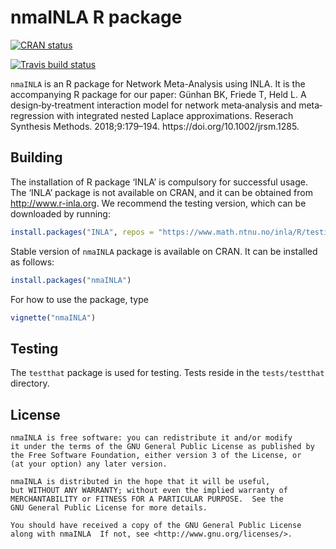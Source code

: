 nmaINLA R package
===============
[![CRAN status](http://www.r-pkg.org/badges/version/nmaINLA)](https://cran.r-project.org/package=nmaINLA)

[![Travis build status](https://travis-ci.org/gunhanb/nmainla.svg?branch=master)](https://travis-ci.org/gunhanb/nmainla)


`nmaINLA` is an R package for Network Meta-Analysis using INLA. It is the accompanying R package for our paper: Günhan BK, Friede T, Held L. A design‐by‐treatment interaction model for network meta‐analysis and meta‐regression with integrated nested Laplace approximations. Reserach Synthesis Methods. 2018;9:179–194. https://doi.org/10.1002/jrsm.1285.


Building
--------
The installation of R package 'INLA' is compulsory for successful usage. The 'INLA' package is not available on CRAN, and it can be obtained from <http://www.r-inla.org>. We recommend the testing version, which can be downloaded by running:

```r
install.packages("INLA", repos = "https://www.math.ntnu.no/inla/R/testing")
```


Stable version of `nmaINLA` package is available on CRAN. It can be installed as follows:

```r
install.packages("nmaINLA")
```

For how to use the package, type

```r
vignette("nmaINLA")
```


Testing
-------

The `testthat` package is used for testing. Tests reside in the
`tests/testthat` directory. 


License
-------

    nmaINLA is free software: you can redistribute it and/or modify
    it under the terms of the GNU General Public License as published by
    the Free Software Foundation, either version 3 of the License, or
    (at your option) any later version.

    nmaINLA is distributed in the hope that it will be useful,
    but WITHOUT ANY WARRANTY; without even the implied warranty of
    MERCHANTABILITY or FITNESS FOR A PARTICULAR PURPOSE.  See the
    GNU General Public License for more details.

    You should have received a copy of the GNU General Public License
    along with nmaINLA  If not, see <http://www.gnu.org/licenses/>.

